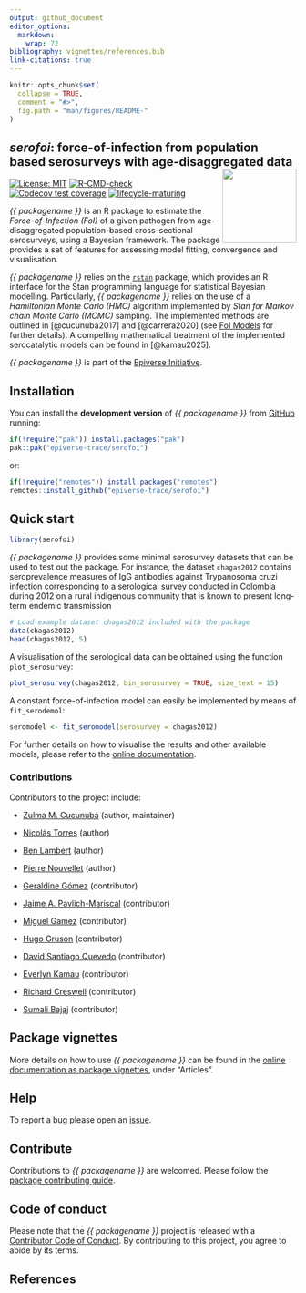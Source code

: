 ```yaml
---
output: github_document
editor_options: 
  markdown: 
    wrap: 72
bibliography: vignettes/references.bib
link-citations: true
---
```


```r
knitr::opts_chunk$set(
  collapse = TRUE,
  comment = "#>",
  fig.path = "man/figures/README-"
)
```

## *serofoi*: force-of-infection from population based serosurveys with age-disaggregated data <img src="man/figures/logo.png" align="right" width="130"/>

<!-- badges: start -->

[![License:
MIT](https://img.shields.io/badge/License-MIT-yellow.svg)](https://opensource.org/licenses/MIT)
[![R-CMD-check](https://github.com/epiverse-trace/serofoi/actions/workflows/R-CMD-check.yaml/badge.svg)](https://github.com/epiverse-trace/serofoi/actions/workflows/R-CMD-check.yaml)
[![Codecov test
coverage](https://codecov.io/gh/epiverse-trace/serofoi/branch/dev/graph/badge.svg)](https://app.codecov.io/gh/epiverse-trace/serofoi/tree/dev/R?displayType=list)
[![lifecycle-maturing](https://raw.githubusercontent.com/reconverse/reconverse.github.io/master/images/badge-maturing.svg)](https://www.reconverse.org/lifecycle.html#maturing)

<!-- badges: end -->

_{{ packagename }}_ is an R package to estimate the *Force-of-Infection (FoI)* of a given pathogen from age-disaggregated population-based cross-sectional serosurveys, using a Bayesian framework. The package provides a set of features for assessing model fitting, convergence and visualisation. 

_{{ packagename }}_ relies on the [`rstan`](https://mc-stan.org/users/interfaces/rstan) package, which provides an R interface for the Stan programming language for statistical Bayesian modelling. Particularly, _{{ packagename }}_ relies on the use of a *Hamiltonian Monte Carlo (HMC)* algorithm implemented by *Stan for Markov chain Monte Carlo (MCMC)* sampling. The implemented methods are outlined in [@cucunubá2017] and [@carrera2020] (see [FoI Models](https://epiverse-trace.github.io/serofoi/articles/foi_models.html) for further details). A compelling mathematical treatment of the implemented serocatalytic models can be found in [@kamau2025].

_{{ packagename }}_ is part of the [Epiverse Initiative](https://data.org/initiatives/epiverse/).

## Installation

You can install the **development version** of _{{ packagename }}_ from [GitHub](https://github.com/epiverse-trace/serofoi) running:

``` r
if(!require("pak")) install.packages("pak")
pak::pak("epiverse-trace/serofoi")
```
or:
``` r
if(!require("remotes")) install.packages("remotes")
remotes::install_github("epiverse-trace/serofoi")
```
## Quick start

```r
library(serofoi)
```

_{{ packagename }}_ provides some minimal serosurvey datasets that can be used to test out the package. For instance, the dataset `chagas2012` contains seroprevalence measures of IgG antibodies against Trypanosoma cruzi infection corresponding to a serological survey conducted in Colombia during 2012 on a rural indigenous community that is known to present long-term endemic transmission 

```r
# Load example dataset chagas2012 included with the package
data(chagas2012)
head(chagas2012, 5)
```

A visualisation of the serological data can be obtained using the function `plot_serosurvey`:

```r
plot_serosurvey(chagas2012, bin_serosurvey = TRUE, size_text = 15)
```

A constant force-of-infection model can easily be implemented by means of `fit_serodemol`:

```r
seromodel <- fit_seromodel(serosurvey = chagas2012)
```

For further details on how to visualise the results and other available models, please refer to the [online documentation](https://epiverse-trace.github.io/serofoi/).

### Contributions

Contributors to the project include:

-   [Zulma M. Cucunubá](https://github.com/zmcucunuba) (author,
    maintainer)

-   [Nicolás Torres](https://github.com/ntorresd) (author)

-   [Ben Lambert](https://ben-lambert.com/about/) (author)

-   [Pierre Nouvellet](https://github.com/pnouvellet) (author)

-   [Geraldine Gómez](https://github.com/megamezl) (contributor)

-   [Jaime A. Pavlich-Mariscal](https://github.com/jpavlich) (contributor)

-   [Miguel Gamez](https://github.com/megamezl) (contributor)

-   [Hugo Gruson](https://github.com/Bisaloo) (contributor)

-   [David Santiago Quevedo](https://github.com/davidsantiagoquevedo) (contributor)

-   [Everlyn Kamau](https://github.com/ekamau) (contributor)

-   [Richard Creswell](https://github.com/rccreswell) (contributor)

-   [Sumali Bajaj](https://github.com/sumalibajaj) (contributor)


## Package vignettes

More details on how to use _{{ packagename }}_ can be found in the [online documentation as package vignettes](https://epiverse-trace.github.io/{{ packagename }}/), under "Articles".

## Help

To report a bug please open an [issue](https://github.com/{{ gh_repo }}/issues/new/choose).

## Contribute

Contributions to _{{ packagename }}_ are welcomed. Please follow the [package contributing guide](https://github.com/{{ gh_repo }}/blob/main/.github/CONTRIBUTING.md).

## Code of conduct

Please note that the _{{ packagename }}_ project is released with a [Contributor Code of Conduct](https://github.com/epiverse-trace/.github/blob/main/CODE_OF_CONDUCT.md). By contributing to this project, you agree to abide by its terms.

## References
